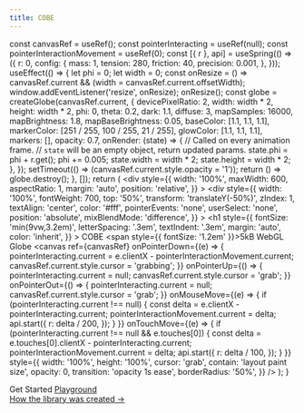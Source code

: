 ```yaml
---
title: COBE
---
```



  const canvasRef = useRef();
  const pointerInteracting = useRef(null);
  const pointerInteractionMovement = useRef(0);
  const [{ r }, api] = useSpring(() => ({
    r: 0,
    config: {
      mass: 1,
      tension: 280,
      friction: 40,
      precision: 0.001,
    },
  }));
  useEffect(() => {
    let phi = 0;
    let width = 0;
    const onResize = () => canvasRef.current && (width = canvasRef.current.offsetWidth);
    window.addEventListener('resize', onResize);
    onResize();
    const globe = createGlobe(canvasRef.current, {
      devicePixelRatio: 2,
      width: width * 2,
      height: width * 2,
      phi: 0,
      theta: 0.2,
      dark: 1.1,
      diffuse: 3,
      mapSamples: 16000,
      mapBrightness: 1.8,
      mapBaseBrightness: 0.05,
      baseColor: [1.1, 1.1, 1.1],
      markerColor: [251 / 255, 100 / 255, 21 / 255],
      glowColor: [1.1, 1.1, 1.1],
      markers: [],
      opacity: 0.7,
      onRender: (state) => {
        // Called on every animation frame.
        // `state` will be an empty object, return updated params.
        state.phi = phi + r.get();
        phi += 0.005;
        state.width = width * 2;
        state.height = width * 2;
      },
    });
    setTimeout(() => (canvasRef.current.style.opacity = '1'));
    return () => globe.destroy();
  }, []);
  return (
    <div
      style={{
        width: '100%',
        maxWidth: 600,
        aspectRatio: 1,
        margin: 'auto',
        position: 'relative',
      }}
    >
      <div
        style={{
          width: '100%',
          fontWeight: 700,
          top: '50%',
          transform: 'translateY(-50%)',
          zIndex: 1,
          textAlign: 'center',
          color: '#fff',
          pointerEvents: 'none',
          userSelect: 'none',
          position: 'absolute',
          mixBlendMode: 'difference',
        }}
      >
        <h1
          style={{
            fontSize: 'min(9vw,3.2em)',
            letterSpacing: '.3em',
            textIndent: '.3em',
            margin: 'auto',
            color: 'inherit',
          }}
        >
          COBE
        </h1>
        <span style={{ fontSize: '1.2em' }}>5kB WebGL Globe</span>
      </div>
      <canvas
        ref={canvasRef}
        onPointerDown={(e) => {
          pointerInteracting.current = e.clientX - pointerInteractionMovement.current;
          canvasRef.current.style.cursor = 'grabbing';
        }}
        onPointerUp={() => {
          pointerInteracting.current = null;
          canvasRef.current.style.cursor = 'grab';
        }}
        onPointerOut={() => {
          pointerInteracting.current = null;
          canvasRef.current.style.cursor = 'grab';
        }}
        onMouseMove={(e) => {
          if (pointerInteracting.current !== null) {
            const delta = e.clientX - pointerInteracting.current;
            pointerInteractionMovement.current = delta;
            api.start({
              r: delta / 200,
            });
          }
        }}
        onTouchMove={(e) => {
          if (pointerInteracting.current !== null && e.touches[0]) {
            const delta = e.touches[0].clientX - pointerInteracting.current;
            pointerInteractionMovement.current = delta;
            api.start({
              r: delta / 100,
            });
          }
        }}
        style={{
          width: '100%',
          height: '100%',
          cursor: 'grab',
          contain: 'layout paint size',
          opacity: 0,
          transition: 'opacity 1s ease',
          borderRadius: '50%',
        }}
      />
    </div>
  );
}

<Cobe />


<div style={{ textAlign: 'center' }}>
  <div className="inline-flex justify-center cta-container">
    <Link href="/docs" className="cta" draggable="false">
      Get Started
    </Link>
    <a href="https://cobe-playground.vercel.app" className="cta" draggable="false">
      Playground
    </a>
  </div>
  <div style={{ marginTop: '2rem' }} />
  <a
    href="https://twitter.com/shuding_/status/1475916082875666441"
    target="_blank"
    style={{
      color: 'inherit',
      opacity: 0.5,
      fontSize: 14,
    }}
  >
    How the library was created →
  </a>
</div>

<style jsx global>{`
  body {
    background: linear-gradient(180deg, hsla(0, 0%, 100%, 0) 0, #fff min(110vw, 800px)),
      fixed repeating-radial-gradient(circle at 50% min(calc(50vw + 3.5rem), calc(300px + 5rem)), #f5f5f5 0, #fff 40px);
  }
  .dark body {
    background: linear-gradient(0deg, hsla(0, 0%, 100%, 0.2) 0, #000 min(110vw, 800px)),
      fixed repeating-radial-gradient(circle at 50% min(calc(50vw + 3.5rem), calc(300px + 5rem)), #050505 0, #000 40px);
  }
`}</style>
